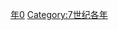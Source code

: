 {{Catnav|頁面分類|历史|歷史時代|年|7世纪各年}}

{{catmore}}
{{Commons category|670}}

[[Category:670年代|年0]]
[[Category:7世纪各年|Category:7世纪各年]]